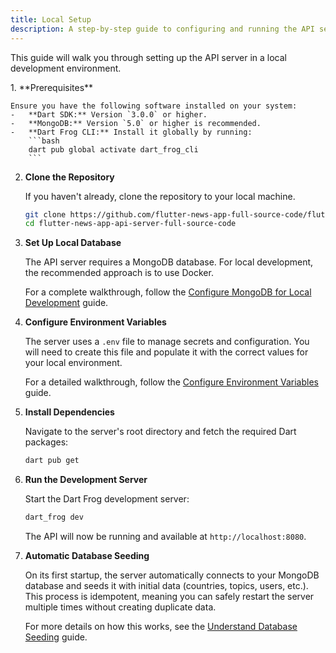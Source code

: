 ```yaml
---
title: Local Setup
description: A step-by-step guide to configuring and running the API server on your local machine.
---
```



This guide will walk you through setting up the API server in a local development environment.

<Steps>
1.  **Prerequisites**

    Ensure you have the following software installed on your system:
    -   **Dart SDK:** Version `3.0.0` or higher.
    -   **MongoDB:** Version `5.0` or higher is recommended.
    -   **Dart Frog CLI:** Install it globally by running:
        ```bash
        dart pub global activate dart_frog_cli
        ```

2.  **Clone the Repository**

    If you haven't already, clone the repository to your local machine.

    ```bash
    git clone https://github.com/flutter-news-app-full-source-code/flutter-news-app-api-server-full-source-code.git
    cd flutter-news-app-api-server-full-source-code
    ```

3.  **Set Up Local Database**

    The API server requires a MongoDB database. For local development, the recommended approach is to use Docker.

    For a complete walkthrough, follow the [Configure MongoDB for Local Development](/docs/api-server/how-to/configure-mongodb) guide.

4.  **Configure Environment Variables**

    The server uses a `.env` file to manage secrets and configuration. You will need to create this file and populate it with the correct values for your local environment.

    For a detailed walkthrough, follow the [Configure Environment Variables](/docs/api-server/how-to/configure-environment-variables) guide.

5.  **Install Dependencies**

    Navigate to the server's root directory and fetch the required Dart packages:

    ```bash
    dart pub get
    ```

6.  **Run the Development Server**

    Start the Dart Frog development server:

    ```bash
    dart_frog dev
    ```

    The API will now be running and available at `http://localhost:8080`.

7.  **Automatic Database Seeding**

    On its first startup, the server automatically connects to your MongoDB database and seeds it with initial data (countries, topics, users, etc.). This process is idempotent, meaning you can safely restart the server multiple times without creating duplicate data.

    For more details on how this works, see the [Understand Database Seeding](/docs/api-server/how-to/understand-database-seeding) guide.
</Steps>
